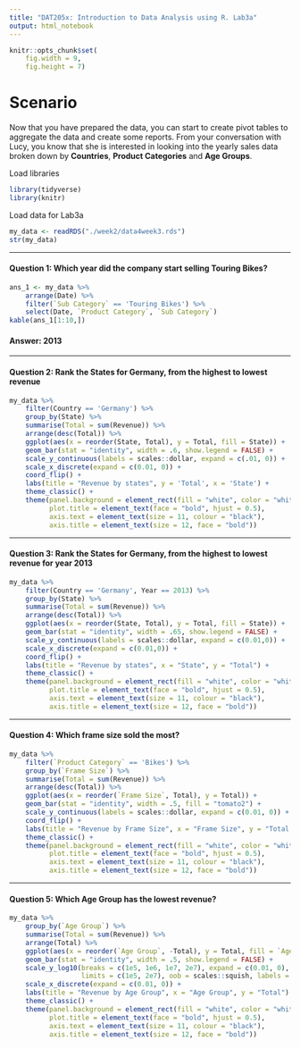 ```yaml
---
title: "DAT205x: Introduction to Data Analysis using R. Lab3a"
output: html_notebook
---
```


```r
knitr::opts_chunk$set(
    fig.width = 9,
    fig.height = 7)
```

# Scenario

Now that you have prepared the data, you can start to create pivot tables to aggregate the data and create some reports. From your conversation with Lucy, you know that she is interested in looking into the yearly sales data broken down by **Countries**, **Product Categories** and **Age Groups**.

Load libraries
```r
library(tidyverse)
library(knitr)
```
Load data for Lab3a
```r
my_data <- readRDS("./week2/data4week3.rds")
str(my_data)
```

---

#### **Question 1:** Which year did the company start selling Touring Bikes?
```r
ans_1 <- my_data %>%
    arrange(Date) %>%
    filter(`Sub Category` == 'Touring Bikes') %>%
    select(Date, `Product Category`, `Sub Category`)
kable(ans_1[1:10,])
```
  
#### **Answer:** 2013

---

#### **Question 2:** Rank the States for Germany, from the highest to lowest revenue   
    
    
```r
my_data %>%
    filter(Country == 'Germany') %>%
    group_by(State) %>%
    summarise(Total = sum(Revenue)) %>%
    arrange(desc(Total)) %>%
    ggplot(aes(x = reorder(State, Total), y = Total, fill = State)) +
    geom_bar(stat = "identity", width = .6, show.legend = FALSE) +
    scale_y_continuous(labels = scales::dollar, expand = c(.01, 0)) +
    scale_x_discrete(expand = c(0.01, 0)) +
    coord_flip() +
    labs(title = "Revenue by states", y = 'Total', x = 'State') +
    theme_classic() +
    theme(panel.background = element_rect(fill = "white", color = "white"),
          plot.title = element_text(face = "bold", hjust = 0.5),
          axis.text = element_text(size = 11, colour = "black"),
          axis.title = element_text(size = 12, face = "bold"))
```

---

#### **Question 3:** Rank the States for Germany, from the highest to lowest revenue for year 2013


```r
my_data %>%
    filter(Country == 'Germany', Year == 2013) %>%
    group_by(State) %>%
    summarise(Total = sum(Revenue)) %>%
    arrange(desc(Total)) %>%
    ggplot(aes(x = reorder(State, Total), y = Total, fill = State)) +
    geom_bar(stat = "identity", width = .65, show.legend = FALSE) +
    scale_y_continuous(labels = scales::dollar, expand = c(0.01,0)) +
    scale_x_discrete(expand = c(0.01,0)) +
    coord_flip() +
    labs(title = "Revenue by states", x = "State", y = "Total") +
    theme_classic() +
    theme(panel.background = element_rect(fill = "white", color = "white"),
          plot.title = element_text(face = "bold", hjust = 0.5),
          axis.text = element_text(size = 11, colour = "black"),
          axis.title = element_text(size = 12, face = "bold"))
```

---

#### **Question 4:** Which frame size sold the most?
   
   
```r
my_data %>%
    filter(`Product Category` == 'Bikes') %>%
    group_by(`Frame Size`) %>%
    summarise(Total = sum(Revenue)) %>%
    arrange(desc(Total)) %>%
    ggplot(aes(x = reorder(`Frame Size`, Total), y = Total)) +
    geom_bar(stat = "identity", width = .5, fill = "tomato2") +
    scale_y_continuous(labels = scales::dollar, expand = c(0.01, 0)) +
    coord_flip() +
    labs(title = "Revenue by Frame Size", x = "Frame Size", y = "Total Revenue") +
    theme_classic() +
    theme(panel.background = element_rect(fill = "white", color = "white"),
          plot.title = element_text(face = "bold", hjust = 0.5),
          axis.text = element_text(size = 11, colour = "black"),
          axis.title = element_text(size = 12, face = "bold"))
```

---

#### **Question 5:** Which Age Group has the lowest revenue?
   
   
```r
my_data %>%
    group_by(`Age Group`) %>%
    summarise(Total = sum(Revenue)) %>%
    arrange(Total) %>%
    ggplot(aes(x = reorder(`Age Group`, -Total), y = Total, fill = `Age Group`)) +
    geom_bar(stat = "identity", width = .5, show.legend = FALSE) + 
    scale_y_log10(breaks = c(1e5, 1e6, 1e7, 2e7), expand = c(0.01, 0),
                  limits = c(1e5, 2e7), oob = scales::squish, labels = scales::dollar) +
    scale_x_discrete(expand = c(0.01, 0)) +
    labs(title = "Revenue by Age Group", x = "Age Group", y = "Total") +
    theme_classic() +
    theme(panel.background = element_rect(fill = "white", color = "white"),
          plot.title = element_text(face = "bold", hjust = 0.5),
          axis.text = element_text(size = 11, colour = "black"),
          axis.title = element_text(size = 12, face = "bold"))
```